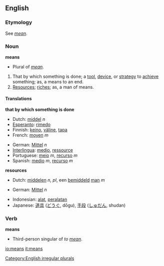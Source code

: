 ==English==

{{rank|hundred|believe|white|282|means|thus|order|near}}

===Etymology===
See ''[[mean]]''.
===Noun===
'''means'''
*Plural of ''[[mean]]''.
[[Category:English irregular plurals]]
{{en-noun|means|means}}
#That by which something is done; a [[tool]], [[device]], or [[strategy]] to [[achieve]] something; as, a means to an end.
#[[resources|Resources]]; [[riches]]; as, a man of means.

==== Translations ====
'''that by which something is done'''
{{top}}
*Dutch: [[middel]] ''n''
*[[Esperanto]]: [[rimedo]]
*Finnish: [[keino]], [[väline]], [[tapa]]
*French: [[moyen]] ''m''
{{mid}}
*German: [[Mittel]] ''n''
*[[Interlingua]]: [[medio]], [[ressource]]
*Portuguese: [[meio]] ''m'', [[recurso]] ''m''
*Spanish: [[medio]] ''m'', [[recurso]] ''m''
{{bottom}}

'''resources'''
{{top}}
*Dutch: [[middelen]] ''n, pl'', een [[bemiddeld]] [[man]] ''m''
{{mid}}
*German: [[Mittel]] ''n''
{{bottom}}

{{checktrans}}
*Indonesian: [[alat]], [[alat|peralatan]]
*Japanese: [[道具]] ([[どうぐ]], dōgu), [[手段]] ([[しゅだん]], shudan)

===Verb===
'''means'''
*Third-person singular of ''to [[mean]]''.

[[io:means]]
[[it:means]]